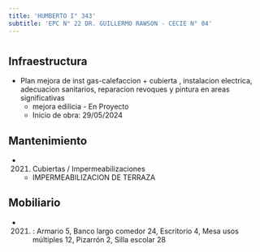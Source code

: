 ```yaml
---
title: 'HUMBERTO I° 343'
subtitle: 'EPC N° 22 DR. GUILLERMO RAWSON - CECIE N° 04'
---
```


#
## Infraestructura

* Plan mejora de inst gas-calefaccion + cubierta , instalacion electrica, adecuacion sanitarios, reparacion revoques y pintura en areas significativas 
    + mejora edilicia - En Proyecto 
    + Inicio de obra: 29/05/2024 






## Mantenimiento

*  (2021) Cubiertas / Impermeabilizaciones 
    + IMPERMEABILIZACION DE TERRAZA





## Mobiliario

*  (2021) : Armario 5, Banco largo comedor 24, Escritorio 4, Mesa usos múltiples 12, Pizarrón 2, Silla escolar 28 



